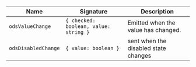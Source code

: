 | Name                    | Signature                         | Description                                                                                 |
|-------------------------|-----------------------------------|---------------------------------------------------------------------------------------------|
| `odsValueChange` | `{ checked: boolean, value: string }` | Emitted when the value has changed.                              |
| `odsDisabledChange` | `{ value: boolean }` | sent when the disabled state changes                              |
